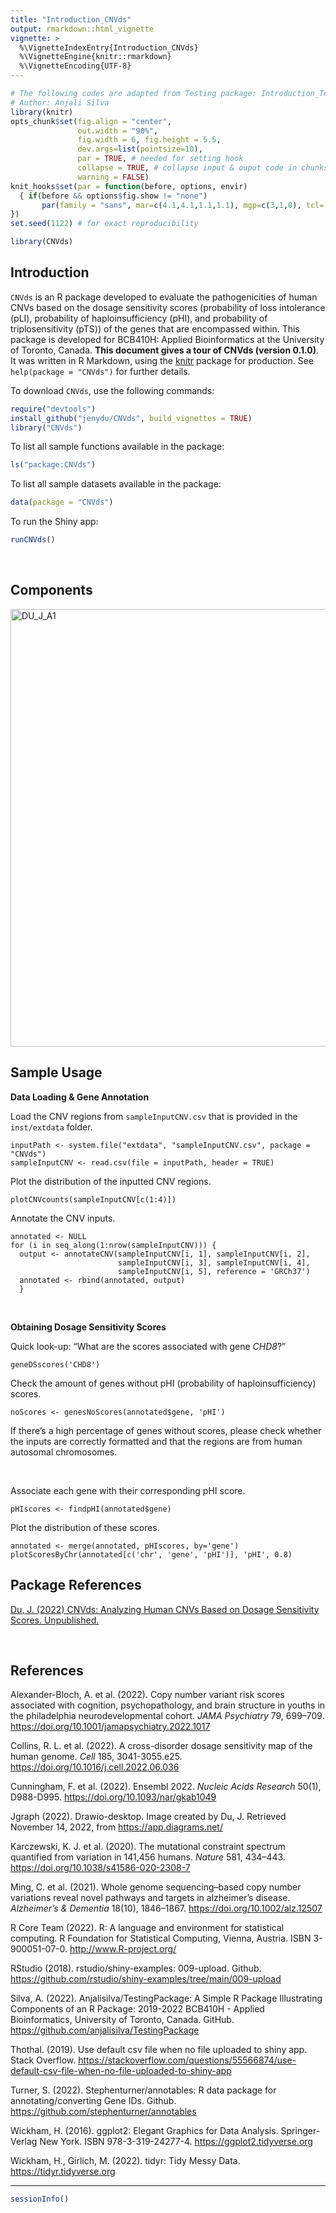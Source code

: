 ```yaml
---
title: "Introduction_CNVds"
output: rmarkdown::html_vignette
vignette: >
  %\VignetteIndexEntry{Introduction_CNVds}
  %\VignetteEngine{knitr::rmarkdown}
  %\VignetteEncoding{UTF-8}
---
```


```r
# The following codes are adapted from Testing package: Introduction_TestPackage.Rmd
# Author: Anjali Silva
library(knitr)
opts_chunk$set(fig.align = "center", 
               out.width = "90%",
               fig.width = 6, fig.height = 5.5,
               dev.args=list(pointsize=10),
               par = TRUE, # needed for setting hook 
               collapse = TRUE, # collapse input & ouput code in chunks
               warning = FALSE)
knit_hooks$set(par = function(before, options, envir)
  { if(before && options$fig.show != "none") 
       par(family = "sans", mar=c(4.1,4.1,1.1,1.1), mgp=c(3,1,0), tcl=-0.5)
})
set.seed(1122) # for exact reproducibility
```

```r
library(CNVds)
```

## Introduction

`CNVds` is an R package developed to evaluate the pathogenicities of human CNVs based on the dosage sensitivity scores (probability of loss intolerance (pLI), probability of haploinsufficiency (pHI), and probability of triplosensitivity (pTS)) of the genes that are encompassed within. This package is developed for BCB410H: Applied Bioinformatics at the University of Toronto, Canada. **This document gives a tour of CNVds (version 0.1.0)**. It was written in R Markdown, using the [knitr](https://cran.r-project.org/package=knitr) package for production. See `help(package = "CNVds")` for further details.

To download `CNVds`, use the following commands:

``` r
require("devtools")
install_github("jenydu/CNVds", build_vignettes = TRUE)
library("CNVds")
```

To list all sample functions available in the package:

``` r
ls("package:CNVds")
```

To list all sample datasets available in the package:

``` r
data(package = "CNVds")
```

To run the Shiny app:

``` r
runCNVds()
```

<br>

## Components

<img src="DU_J_A1.png" alt="DU_J_A1" width="700"/>

## Sample Usage

**Data Loading & Gene Annotation**

Load the CNV regions from `sampleInputCNV.csv` that is provided in the `inst/extdata` folder.

    inputPath <- system.file("extdata", "sampleInputCNV.csv", package = "CNVds")
    sampleInputCNV <- read.csv(file = inputPath, header = TRUE)

Plot the distribution of the inputted CNV regions.

    plotCNVcounts(sampleInputCNV[c(1:4)])

Annotate the CNV inputs.

    annotated <- NULL
    for (i in seq_along(1:nrow(sampleInputCNV))) {
      output <- annotateCNV(sampleInputCNV[i, 1], sampleInputCNV[i, 2],                       
                            sampleInputCNV[i, 3], sampleInputCNV[i, 4],
                            sampleInputCNV[i, 5], reference = 'GRCh37')
      annotated <- rbind(annotated, output)
      }

<br>

**Obtaining Dosage Sensitivity Scores**

Quick look-up: "What are the scores associated with gene *CHD8*?"

    geneDSscores('CHD8')

Check the amount of genes without pHI (probability of haploinsufficiency) scores.

    noScores <- genesNoScores(annotated$gene, 'pHI')

If there's a high percentage of genes without scores, please check whether the inputs are correctly formatted and that the regions are from human autosomal chromosomes.

<br>

Associate each gene with their corresponding pHI score.

    pHIscores <- findpHI(annotated$gene)

Plot the distribution of these scores.

    annotated <- merge(annotated, pHIscores, by='gene')
    plotScoresByChr(annotated[c('chr', 'gene', 'pHI')], 'pHI', 0.8)

## Package References

[Du, J. (2022) CNVds: Analyzing Human CNVs Based on Dosage Sensitivity Scores. Unpublished.](https://github.com/jenydu/CNVds)

<br>

## References

Alexander-Bloch, A. et al. (2022). Copy number variant risk scores associated with cognition, psychopathology, and brain structure in youths in the philadelphia neurodevelopmental cohort. *JAMA Psychiatry* 79, 699--709. <https://doi.org/10.1001/jamapsychiatry.2022.1017>

Collins, R. L. et al. (2022). A cross-disorder dosage sensitivity map of the human genome. *Cell* 185, 3041-3055.e25. <https://doi.org/10.1016/j.cell.2022.06.036>

Cunningham, F. et al. (2022). Ensembl 2022. *Nucleic Acids Research* 50(1), D988-D995. <https://doi.org/10.1093/nar/gkab1049>

Jgraph (2022). Drawio-desktop. Image created by Du, J. Retrieved November 14, 2022, from <https://app.diagrams.net/>

Karczewski, K. J. et al. (2020). The mutational constraint spectrum quantified from variation in 141,456 humans. *Nature* 581, 434--443. <https://doi.org/10.1038/s41586-020-2308-7>

Ming, C. et al. (2021). Whole genome sequencing--based copy number variations reveal novel pathways and targets in alzheimer's disease. *Alzheimer's & Dementia* 18(10), 1846--1867. <https://doi.org/10.1002/alz.12507>

R Core Team (2022). R: A language and environment for statistical computing. R Foundation for Statistical Computing, Vienna, Austria. ISBN 3-900051-07-0. <http://www.R-project.org/>

RStudio (2018). rstudio/shiny-examples: 009-upload. Github. <https://github.com/rstudio/shiny-examples/tree/main/009-upload>

Silva, A. (2022). Anjalisilva/TestingPackage: A Simple R Package Illustrating Components of an R Package: 2019-2022 BCB410H - Applied Bioinformatics, University of Toronto, Canada. GitHub. <https://github.com/anjalisilva/TestingPackage>

Thothal. (2019). Use default csv file when no file uploaded to shiny app. Stack Overflow. <https://stackoverflow.com/questions/55566874/use-default-csv-file-when-no-file-uploaded-to-shiny-app>

Turner, S. (2022). Stephenturner/annotables: R data package for annotating/converting Gene IDs. Github. <https://github.com/stephenturner/annotables>

Wickham, H. (2016). ggplot2: Elegant Graphics for Data Analysis. Springer-Verlag New York. ISBN 978-3-319-24277-4. <https://ggplot2.tidyverse.org>

Wickham, H., Girlich, M. (2022). tidyr: Tidy Messy Data. <https://tidyr.tidyverse.org>

------------------------------------------------------------------------

```r
sessionInfo()
```
